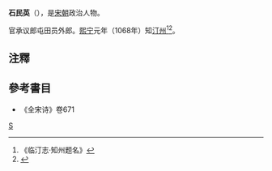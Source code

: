 '''石民英'''（{{bd|?||?|}}），是[[宋朝|宋朝]]政治人物。

官承议郎屯田员外郎。[[熙宁|熙宁]]元年（1068年）知[[汀州|汀州]]<ref>《临汀志·知州题名》</ref><ref>{{Cite book|title=历史地理 第21辑|last=邹逸麟，周振鹤主编；中国地理学会历史地理专业委员会《历史地理》编辑委员会编|first=|publisher=上海：上海人民出版社|year=2006年5月|isbn=7-208-06195-5|location=|pages=381}}</ref>。

== 注釋 ==
{{reflist}}

== 參考書目 ==
*《全宋诗》卷671
[[category:宋朝政治人物|S]]